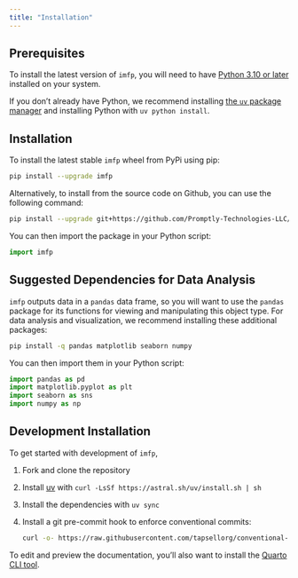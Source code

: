 ---
title: "Installation"
---

## Prerequisites

To install the latest version of `imfp`, you will need to have [Python 3.10 or later](https://www.python.org/downloads/) installed on your system.

If you don't already have Python, we recommend installing [the `uv` package manager](https://astral.sh/setup-uv/) and installing Python with `uv python install`.

## Installation

To install the latest stable `imfp` wheel from PyPi using pip:

``` bash
pip install --upgrade imfp
```

Alternatively, to install from the source code on Github, you can use the following command:

``` bash
pip install --upgrade git+https://github.com/Promptly-Technologies-LLC/imfp.git
```

You can then import the package in your Python script:

``` python
import imfp
```

## Suggested Dependencies for Data Analysis

`imfp` outputs data in a `pandas` data frame, so you will want to use the `pandas` package for its functions for viewing and manipulating this object type. For data analysis and visualization, we recommend installing these additional packages:

``` bash
pip install -q pandas matplotlib seaborn numpy
```

You can then import them in your Python script:

``` python
import pandas as pd
import matplotlib.pyplot as plt
import seaborn as sns
import numpy as np
```

## Development Installation

To get started with development of `imfp`,

1. Fork and clone the repository
2. Install [uv](https://astral.sh/setup-uv/) with `curl -LsSf https://astral.sh/uv/install.sh | sh`
3. Install the dependencies with `uv sync`
4. Install a git pre-commit hook to enforce conventional commits:
   ``` bash
   curl -o- https://raw.githubusercontent.com/tapsellorg/conventional-commits-git-hook/master/scripts/install.sh | sh
   ```

To edit and preview the documentation, you'll also want to install the [Quarto CLI tool](https://quarto.org/docs/download/).
